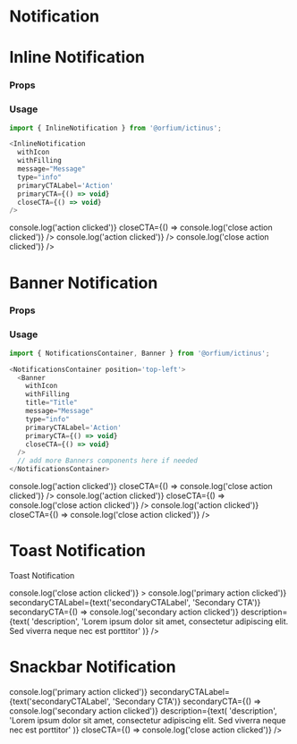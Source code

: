 
<Meta title="Design System/Notification" component={Notification} />

# Notification

# Inline Notification

### Props

<Props of={InlineNotification} />

### Usage

```js
import { InlineNotification } from '@orfium/ictinus';

<InlineNotification
  withIcon
  withFilling
  message="Message"
  type="info"
  primaryCTALabel='Action'
  primaryCTA={() => void}
  closeCTA={() => void}
/>
```

<Preview>
  <Story name="Inline Notification" parameters={{ decorators: [withKnobs] }}>
    <Stack>
      <PresentComponent name="" width={768}>
        <InlineNotification
          withIcon={boolean('withIcon', true)}
          withFilling={boolean('withFilling', false)}
          message={text('message', 'Informative Message')}
          type={select('type', ['success', 'error', 'info', 'warning'], 'success')}
        />
      </PresentComponent>
      <PresentComponent name="" width={768}>
        <InlineNotification
          withIcon={boolean('withIcon', true)}
          withFilling={boolean('withFilling', false)}
          message={text('message', 'Informative Message')}
          type={select('type', ['success', 'error', 'info', 'warning'], 'success')}
          primaryCTALabel={text('primaryCTALabel', 'Action')}
          primaryCTA={() => console.log('action clicked')}
          closeCTA={() => console.log('close action clicked')}
        />
      </PresentComponent>
      <PresentComponent name="" width={768}>
        <InlineNotification
          withIcon={boolean('withIcon', true)}
          withFilling={boolean('withFilling', false)}
          message={text('message', 'Informative Message')}
          type={select('type', ['success', 'error', 'info', 'warning'], 'success')}
          primaryCTALabel={text('primaryCTALabel', 'Action')}
          primaryCTA={() => console.log('action clicked')}
        />
      </PresentComponent>
      <PresentComponent name="" width={768}>
        <InlineNotification
          withIcon={boolean('withIcon', true)}
          withFilling={boolean('withFilling', false)}
          message={text('message', 'Informative Message')}
          type={select('type', ['success', 'error', 'info', 'warning'], 'success')}
          closeCTA={() => console.log('close action clicked')}
        />
      </PresentComponent>
    </Stack>
  </Story>
</Preview>

# Banner Notification

### Props

<Props of={Banner} />

### Usage

```js
import { NotificationsContainer, Banner } from '@orfium/ictinus';

<NotificationsContainer position='top-left'>
  <Banner
    withIcon
    withFilling
    title="Title"
    message="Message"
    type="info"
    primaryCTALabel='Action'
    primaryCTA={() => void}
    closeCTA={() => void}
  />
  // add more Banners components here if needed
</NotificationsContainer>
```

<Preview>
  <Story name="Banner Notification" parameters={{ decorators: [withKnobs] }}>
    <PresentComponent name="" width={1024}>
      <NotificationsContainer
        position={select(
          'position',
          ['top-right', 'top-left', 'bottom-left', 'bottom-right'],
          'bottom-right'
        )}
      >
        <Banner
          withIcon={boolean('icon', true)}
          withFilling={boolean('withFilling', false)}
          title={text('title', 'This is the heading:')}
          message={text('message', 'This is the info')}
          type={select('type', ['success', 'error', 'info', 'warning'], 'success')}
          primaryCTALabel={text('primaryCTALabel', 'Action')}
          primaryCTA={() => console.log('action clicked')}
          closeCTA={() => console.log('close action clicked')}
        />
        <Banner
          withIcon={boolean('icon', true)}
          withFilling={boolean('withFilling', false)}
          title={text('title', 'This is the heading:')}
          message={text('message', 'This is the info')}
          type={select('type', ['success', 'error', 'info', 'warning'], 'success')}
          primaryCTALabel={text('primaryCTALabel', 'Action')}
          primaryCTA={() => console.log('action clicked')}
          closeCTA={() => console.log('close action clicked')}
        />
        <Banner
          withIcon={boolean('icon', true)}
          withFilling={boolean('withFilling', false)}
          title={text('title', 'This is the heading:')}
          message={text('message', 'This is the info')}
          type={select('type', ['success', 'error', 'info', 'warning'], 'success')}
          primaryCTALabel={text('primaryCTALabel', 'Action')}
          primaryCTA={() => console.log('action clicked')}
          closeCTA={() => console.log('close action clicked')}
        />
      </NotificationsContainer>
    </PresentComponent>
  </Story>
</Preview>

# Toast Notification

Toast Notification

<Preview>
  <Story name="Toast Notification" parameters={{ decorators: [withKnobs] }}>
    <PresentComponent name="" width={768}>
      <Toast
        message={text('message', 'Informative Message')}
        type={select('type', ['success', 'error', 'info', 'warning'], 'success')}
        expanded
        closeCTA={() => console.log('close action clicked')}
      >
        <NotificationVisual
          title={text('title', 'Message heading')}
          primaryCTALabel={text('primaryCTALabel', 'Primary CTA')}
          primaryCTA={() => console.log('primary action clicked')}
          secondaryCTALabel={text('secondaryCTALabel', 'Secondary CTA')}
          secondaryCTA={() => console.log('secondary action clicked')}
          description={text(
            'description',
            'Lorem ipsum dolor sit amet, consectetur adipiscing elit. Sed viverra neque nec est porttitor'
          )}
        />
      </Toast>
    </PresentComponent>
  </Story>
</Preview>

# Snackbar Notification

<Preview>
  <Story name="Snackbar Notification" parameters={{ decorators: [withKnobs] }}>
    <PresentComponent name="" width={768}>
      <Snackbar
        message={text('message', 'This is the info')}
        type={select('type', ['success', 'error', 'info', 'warning'], 'success')}
        primaryCTALabel={text('primaryCTALabel', 'Primary CTA')}
        primaryCTA={() => console.log('primary action clicked')}
        secondaryCTALabel={text('secondaryCTALabel', 'Secondary CTA')}
        secondaryCTA={() => console.log('secondary action clicked')}
        description={text(
          'description',
          'Lorem ipsum dolor sit amet, consectetur adipiscing elit. Sed viverra neque nec est porttitor'
        )}
        closeCTA={() => console.log('close action clicked')}
      />
    </PresentComponent>
  </Story>
</Preview>
